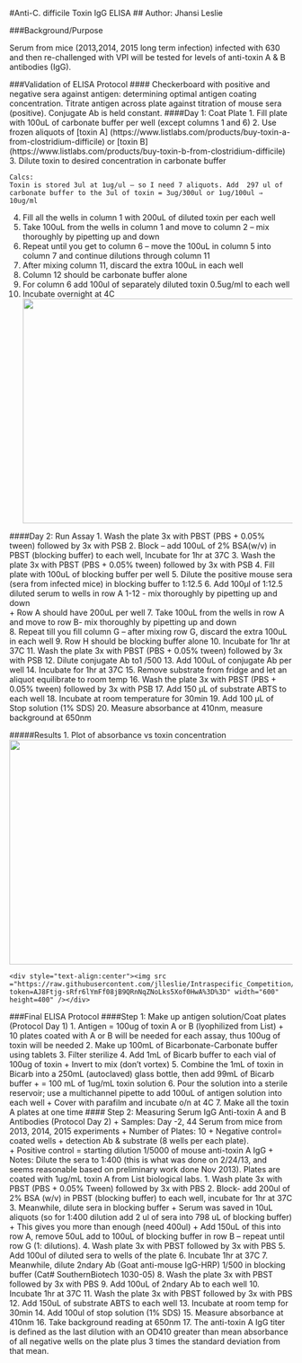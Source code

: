 #Anti-C. difficile Toxin IgG ELISA
## Author: Jhansi Leslie 


###Background/Purpose  

Serum from mice (2013,2014, 2015 long term infection) infected with 630 and then re-challenged with VPI will be tested for levels of anti-toxin A &  B antibodies (IgG). 

###Validation of ELISA Protocol 
#### Checkerboard with positive and negative sera against antigen: determining optimal antigen coating concentration. Titrate antigen across plate against titration of mouse sera (positive).  Conjugate Ab is held constant. 
####Day 1: Coat Plate 
1.	Fill plate with 100uL of carbonate buffer per well (except columns 1 and 6)
2.	Use frozen aliquots of [toxin A] (https://www.listlabs.com/products/buy-toxin-a-from-clostridium-difficile) or [toxin B] (https://www.listlabs.com/products/buy-toxin-b-from-clostridium-difficile)
3.	Dilute toxin to desired concentration in carbonate buffer 

```
Calcs:
Toxin is stored 3ul at 1ug/ul – so I need 7 aliquots. Add  297 ul of carbonate buffer to the 3ul of toxin = 3ug/300ul or 1ug/100ul ⇒ 10ug/ml 
```
4.	Fill all the wells in column 1 with 200uL of diluted toxin per each well 
5.	Take 100uL from the wells in column 1 and move to column 2 – mix thoroughly by pipetting up and down 
6.	Repeat until you get to column 6 – move the 100uL in column 5 into column 7 and continue dilutions through column 11
7.	After mixing column 11, discard the extra 100uL in each  well
8.	Column 12 should be carbonate buffer alone
9.	For column 6 add 100ul of  separately diluted toxin 0.5ug/ml to each well 
10.	Incubate  overnight at 4C
	<div style="text-align:center"><img src ="https://raw.githubusercontent.com/jlleslie/Intraspecific_Competition/master/images/AntitoxinAIgG_checkerboard.jpg?token=AJ8Ftjgo2Fq9eH-E54ib9X0AZ6guUc52ks5XoflVwA%3D%3D" width="700" height="400" /></div>


####Day 2: Run Assay 
1.	Wash the plate 3x with PBST (PBS + 0.05% tween) followed by 3x with PSB
2.	Block – add 100uL of 2% BSA(w/v) in PBST (blocking buffer) to each well,  Incubate for 1hr at 37C
3.	Wash the plate 3x with PBST (PBS + 0.05% tween) followed by 3x with PSB
4.	Fill plate with 100uL of blocking buffer per well 
5.	Dilute the positive mouse sera (sera from infected mice) in blocking buffer to 1:12.5 
6.	Add 100μl of  1:12.5  diluted serum to wells in row A 1-12 - mix thoroughly by pipetting up and down  
	+	Row A should have 200uL per well
7.	Take 100uL from the wells in row A and move to row B- mix thoroughly by pipetting up and down  
8.	Repeat till you fill column G – after mixing row G, discard the extra 100uL in each  well
9.	Row H should be blocking buffer alone
10.	Incubate for 1hr at 37C
11.	Wash the plate 3x with PBST (PBS + 0.05% tween) followed by 3x with PSB
12.	Dilute conjugate Ab to1 /500
13.	Add 100uL of conjugate Ab per well
14.	Incubate for 1hr at 37C
15.	Remove substrate from fridge and let an aliquot equilibrate to room temp
16.	Wash the plate 3x with PBST (PBS + 0.05% tween) followed by 3x with PSB 
17.	Add 150 μL of substrate ABTS to each well
18.	Incubate at room temperature for 30min
19.	Add 100 μL of Stop solution (1% SDS)
20.	Measure absorbance at 410nm, measure background at 650nm

#####Results
1. Plot of absorbance vs toxin concentration 
	<div style="text-align:center"><img src ="https://raw.githubusercontent.com/jlleslie/Intraspecific_Competition/master/images/ToxinA_resultscheckerboard.jpg?token=AJ8FttXY-oZfsSy8XgVGneMC5TpDpRd4ks5XofyWwA%3D%3D" width="600" height="400" /></div>
 	<div style="text-align:center"><img src ="https://raw.githubusercontent.com/jlleslie/Intraspecific_Competition/master/images/ToxinB_resultscheckerboard.jpg?token=AJ8Ftjg-sRfr6lYmFf08jB9QRnNqZNoLks5Xof0HwA%3D%3D" width="600" height=400" /></div>


###Final ELISA Protocol 
####Step 1: Make up antigen solution/Coat plates (Protocol Day 1)
1.	Antigen = 100ug of toxin A or B (lyophilized from List)
	+	10 plates coated with A or B will be needed for each assay, thus 100ug of toxin will be needed 
2.	Make up 100mL of Bicarbonate-Carbonate buffer using tablets
3.	Filter sterilize
4.	Add 1mL of Bicarb buffer to each vial of 100ug of toxin 
	+	Invert to mix (don’t vortex)
5.	Combine the 1mL of toxin in Bicarb into a 250mL (autoclaved) glass bottle, then add 99mL of  Bicarb buffer
	+	= 100 mL of 1ug/mL toxin solution
6.	Pour the solution into a sterile reservoir; use a multichannel pipette to add 100uL of antigen solution into each well 
	+	Cover with parafilm and incubate o/n at 4C 
7.	Make all the toxin A plates at one time 
#### Step 2: Measuring Serum IgG Anti-toxin A and B Antibodies  (Protocol Day 2)
+ Samples: Day -2, 44 Serum from mice from 2013, 2014, 2015 experiments 
+ Number of Plates: 10
+ Negative control= coated wells + detection Ab & substrate (8 wells per each plate).  
+ Positive control = starting dilution 1/5000 of mouse anti-toxin A IgG 
+ Notes: Dilute the sera to 1:400 (this is what was done on 2/24/13, and seems reasonable based on preliminary work done Nov 2013). Plates are coated with 1ug/mL toxin A from List biological labs. 
1.	Wash plate 3x with PBST (PBS + 0.05% Tween) followed by 3x with PBS
2.	Block- add 200ul of 2% BSA (w/v) in PBST  (blocking buffer) to each well, incubate for 1hr at 37C
3.	Meanwhile, dilute sera in blocking buffer 
	+	Serum was saved in 10uL aliquots (so for 1:400 dilution add 2 ul of sera into 798 uL of blocking buffer)
	+	This gives you more than enough (need 400ul)
	+	Add 150uL of this into row A, remove 50uL add to 100uL of blocking buffer in row B – repeat until row G (1: dilutions).
4.	Wash plate 3x with PBST followed by 3x with PBS
5.	Add 100ul of diluted sera to wells of the plate 
6.	Incubate 1hr at 37C
7.	Meanwhile, dilute 2ndary Ab (Goat anti-mouse IgG-HRP) 1/500 in blocking buffer  (Cat# SouthernBiotech 1030-05)
8.	Wash the plate 3x with PBST followed by 3x with PBS
9.	Add 100uL of  2ndary Ab  to each well 
10.	Incubate 1hr at 37C
11.	Wash the plate 3x with PBST followed by 3x with PBS
12.	Add 150uL of substrate ABTS to each well
13.	Incubate at room temp for 30min
14.	Add 100ul of stop solution (1% SDS)
15.	Measure absorbance at 410nm
16.	Take background reading at 650nm
17.	The anti-toxin A IgG titer is defined as  the last dilution with an OD410 greater than mean absorbance of all negative wells on the plate plus 3 times the standard deviation from that mean.



